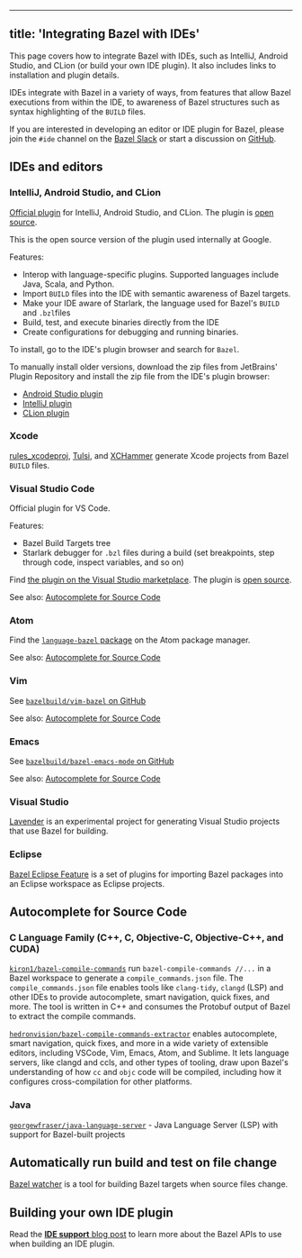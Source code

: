 
---
title: 'Integrating Bazel with IDEs'
---



This page covers how to integrate Bazel with IDEs, such as IntelliJ, Android
Studio, and CLion (or build your own IDE plugin). It also includes links to
installation and plugin details.

IDEs integrate with Bazel in a variety of ways, from features that allow Bazel
executions from within the IDE, to awareness of Bazel structures such as syntax
highlighting of the `BUILD` files.

If you are interested in developing an editor or IDE plugin for Bazel, please
join the `#ide` channel on the [Bazel Slack](https://slack.bazel.build) or start
a discussion on [GitHub](https://github.com/bazelbuild/bazel/discussions).

## IDEs and editors

### IntelliJ, Android Studio, and CLion

[Official plugin](http://ij.bazel.build) for IntelliJ, Android Studio, and
CLion. The plugin is [open source](https://github.com/bazelbuild/intellij).

This is the open source version of the plugin used internally at Google.

Features:

* Interop with language-specific plugins. Supported languages include Java,
  Scala, and Python.
* Import `BUILD` files into the IDE with semantic awareness of Bazel targets.
* Make your IDE aware of Starlark, the language used for Bazel's `BUILD` and
  `.bzl`files
* Build, test, and execute binaries directly from the IDE
* Create configurations for debugging and running binaries.

To install, go to the IDE's plugin browser and search for `Bazel`.

To manually install older versions, download the zip files from JetBrains'
Plugin Repository and install the zip file from the IDE's plugin browser:

*  [Android Studio
   plugin](https://plugins.jetbrains.com/plugin/9185-android-studio-with-bazel)
*  [IntelliJ
   plugin](https://plugins.jetbrains.com/plugin/8609-intellij-with-bazel)
*  [CLion plugin](https://plugins.jetbrains.com/plugin/9554-clion-with-bazel)

### Xcode

[rules_xcodeproj](https://github.com/buildbuddy-io/rules_xcodeproj),
[Tulsi](https://tulsi.bazel.build), and
[XCHammer](https://github.com/pinterest/xchammer) generate Xcode
projects from Bazel `BUILD` files.

### Visual Studio Code

Official plugin for VS Code.

Features:

* Bazel Build Targets tree
* Starlark debugger for `.bzl` files during a build (set breakpoints, step
  through code, inspect variables, and so on)

Find [the plugin on the Visual Studio
marketplace](https://marketplace.visualstudio.com/items?itemName=BazelBuild.vscode-bazel).
The plugin is [open source](https://github.com/bazelbuild/vscode-bazel).

See also: [Autocomplete for Source Code](#autocomplete-for-source-code)

### Atom

Find the [`language-bazel` package](https://atom.io/packages/language-bazel)
on the Atom package manager.

See also: [Autocomplete for Source Code](#autocomplete-for-source-code)

### Vim

See [`bazelbuild/vim-bazel` on GitHub](https://github.com/bazelbuild/vim-bazel)

See also: [Autocomplete for Source Code](#autocomplete-for-source-code)

### Emacs

See [`bazelbuild/bazel-emacs-mode` on
GitHub](https://github.com/bazelbuild/emacs-bazel-mode)

See also: [Autocomplete for Source Code](#autocomplete-for-source-code)

### Visual Studio

[Lavender](https://github.com/tmandry/lavender) is an experimental project for
generating Visual Studio projects that use Bazel for building.

### Eclipse

[Bazel Eclipse Feature](https://github.com/salesforce/bazel-eclipse)
is a set of plugins for importing Bazel packages into an Eclipse workspace as
Eclipse projects.

## Autocomplete for Source Code

### C Language Family (C++, C, Objective-C, Objective-C++, and CUDA)

[`kiron1/bazel-compile-commands`](https://github.com/kiron1/bazel-compile-commands)
run `bazel-compile-commands //...` in a Bazel workspace to generate a `compile_commands.json` file.
The `compile_commands.json` file enables tools like `clang-tidy`, `clangd` (LSP) and other IDEs to
provide autocomplete, smart navigation, quick fixes, and more. The tool is written in C++ and
consumes the Protobuf output of Bazel to extract the compile commands.

[`hedronvision/bazel-compile-commands-extractor`](https://github.com/hedronvision/bazel-compile-commands-extractor) enables autocomplete, smart navigation, quick fixes, and more in a wide variety of extensible editors, including VSCode, Vim, Emacs, Atom, and Sublime. It lets language servers, like clangd and ccls, and other types of tooling, draw upon Bazel's understanding of how `cc` and `objc` code will be compiled, including how it configures cross-compilation for other platforms.

### Java

[`georgewfraser/java-language-server`](https://github.com/georgewfraser/java-language-server) - Java Language Server (LSP) with support for Bazel-built projects

## Automatically run build and test on file change

[Bazel watcher](https://github.com/bazelbuild/bazel-watcher) is a
tool for building Bazel targets when source files change.

## Building your own IDE plugin

Read the [**IDE support** blog
post](https://blog.bazel.build/2016/06/10/ide-support.html) to learn more about
the Bazel APIs to use when building an IDE plugin.
